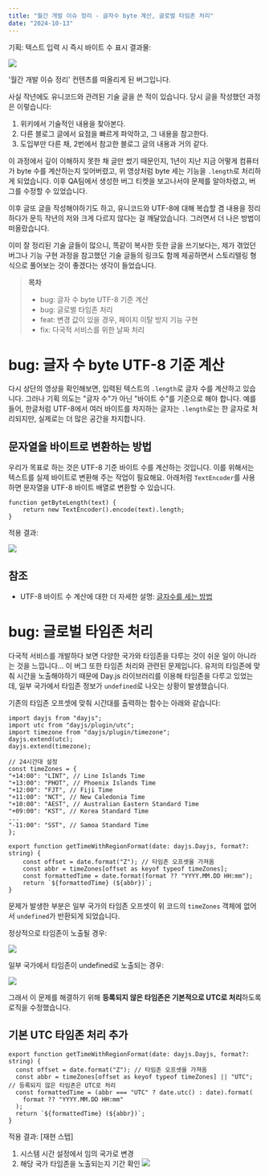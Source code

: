 ```yaml
---
title: "월간 개발 이슈 정리 - 글자수 byte 계산, 글로벌 타임존 처리"
date: "2024-10-13"
---
```


기획: 텍스트 입력 시 즉시 바이트 수 표시
결과물:

<img src="/posts/월간_개발_이슈_정리_글자수_byte_계산_글로벌_타임존_처리/1.gif" />

'월간 개발 이슈 정리' 컨텐츠를 떠올리게 된 버그입니다.

사실 작년에도 유니코드와 관려된 기술 글을 쓴 적이 있습니다. 당시 글을 작성했던 과정은 이렇습니다:

1. 위키에서 기술적인 내용을 찾아본다.
2. 다른 블로그 글에서 요점을 빠르게 파악하고, 그 내용을 참고한다.
3. 도입부만 다른 채, 2번에서 참고한 블로그 글의 내용과 거의 같다.

이 과정에서 깊이 이해하지 못한 채 글만 썼기 때문인지, 1년이 지난 지금 어떻게 컴퓨터가 byte 수를 계산하는지 잊어버렸고, 위 영상처럼 byte 세는 기능을 `.length`로 처리하게 되었습니다. 이후 QA팀에서 생성한 버그 티켓을 보고나서야 문제를 알아차렸고, 버그를 수정할 수 있었습니다.

이후 글또 글을 작성해야하기도 하고, 유니코드와 UTF-8에 대해 복습할 겸 내용을 정리하다가 문득 작년의 저와 크게 다르지 않다는 걸 깨달았습니다. 그러면서 더 나은 방법이 떠올랐습니다.

이미 잘 정리된 기술 글들이 많으니, 똑같이 복사한 듯한 글을 쓰기보다는, 제가 겪었던 버그나 기능 구현 과정을 참고했던 기술 글들의 링크도 함께 제공하면서 스토리텔링 형식으로 풀어보는 것이 좋겠다는 생각이 들었습니다.

> **목차**
>
> - bug: 글자 수 byte UTF-8 기준 계산
> - bug: 글로벌 타임존 처리
> - feat: 변경 값이 있을 경우, 페이지 이탈 방지 기능 구현
> - fix: 다국적 서비스를 위한 날짜 처리

# bug: 글자 수 byte UTF-8 기준 계산

다시 상단의 영상을 확인해보면, 입력된 텍스트의 `.length`로 글자 수를 계산하고 있습니다. 그러나 기획 의도는 "글자 수"가 아닌 "바이트 수"를 기준으로 해야 합니다. 예를 들어, 한글처럼 UTF-8에서 여러 바이트를 차지하는 글자는 `.length`로는 한 글자로 처리되지만, 실제로는 더 많은 공간을 차지합니다.

## 문자열을 바이트로 변환하는 방법

우리가 목표로 하는 것은 UTF-8 기준 바이트 수를 계산하는 것입니다. 이를 위해서는 텍스트를 실제 바이트로 변환해 주는 작업이 필요해요. 아래처럼 `TextEncoder`를 사용하면 문자열을 UTF-8 바이트 배열로 변환할 수 있습니다.

```
function getByteLength(text) {
	return new TextEncoder().encode(text).length;
}
```

적용 결과:

<img src="/posts/월간_개발_이슈_정리_글자수_byte_계산_글로벌_타임존_처리/2.gif" />

## 참조

- UTF-8 바이트 수 계산에 대한 더 자세한 설명: [글자수를 세는 방법](https://medium.com/@vagabond95/%EA%B8%80%EC%9E%90%EC%88%98%EB%A5%BC-%EC%84%B8%EB%8A%94-%EB%B0%A9%EB%B2%95-4e35b37ad90f)

# bug: 글로벌 타임존 처리

다국적 서비스를 개발하다 보면 다양한 국가와 타임존을 다루는 것이 쉬운 일이 아니라는 것을 느낍니다...
이 버그 또한 타임존 처리와 관련된 문제입니다. 유저의 타임존에 맞춰 시간을 노출해야하기 때문에 Day.js 라이브러리를 이용해 타임존을 다루고 있었는데, 일부 국가에서 타임존 정보가 `undefined`로 나오는 상황이 발생했습니다.

기존의 타임존 오프셋에 맞춰 시간대를 출력하는 함수는 아래와 같습니다:

```
import dayjs from "dayjs";
import utc from "dayjs/plugin/utc";
import timezone from "dayjs/plugin/timezone";
dayjs.extend(utc);
dayjs.extend(timezone);

// 24시간대 설정
const timeZones = {
"+14:00": "LINT", // Line Islands Time
"+13:00": "PHOT", // Phoenix Islands Time
"+12:00": "FJT", // Fiji Time
"+11:00": "NCT", // New Caledonia Time
"+10:00": "AEST", // Australian Eastern Standard Time
"+09:00": "KST", // Korea Standard Time
...
"-11:00": "SST", // Samoa Standard Time
};

export function getTimeWithRegionFormat(date: dayjs.Dayjs, format?: string) {
	const offset = date.format("Z"); // 타임존 오프셋을 가져옴
	const abbr = timeZones[offset as keyof typeof timeZones];
	const formattedTime = date.format(format ?? "YYYY.MM.DD HH:mm");
	return `${formattedTime} (${abbr})`;
}
```

문제가 발생한 부분은 일부 국가의 타임존 오프셋이 위 코드의 `timeZones` 객체에 없어서 `undefined`가 반환되게 되었습니다.

정상적으로 타임존이 노출될 경우:

<img src="/posts/월간_개발_이슈_정리_글자수_byte_계산_글로벌_타임존_처리/3.png" />

일부 국가에서 타임존이 undefined로 노출되는 경우:

<img src="/posts/월간_개발_이슈_정리_글자수_byte_계산_글로벌_타임존_처리/4.png" />

그래서 이 문제를 해결하기 위해 **등록되지 않은 타임존은 기본적으로 UTC로 처리**하도록 로직을 수정했습니다.

## 기본 UTC 타임존 처리 추가

```
export function getTimeWithRegionFormat(date: dayjs.Dayjs, format?: string) {
  const offset = date.format("Z"); // 타임존 오프셋을 가져옴
  const abbr = timeZones[offset as keyof typeof timeZones] || "UTC"; // 등록되지 않은 타임존은 UTC로 처리
  const formattedTime = (abbr === "UTC" ? date.utc() : date).format(
    format ?? "YYYY.MM.DD HH:mm"
  );
  return `${formattedTime} (${abbr})`;
}
```

적용 결과:
[재현 스텝]

1. 시스템 시간 설정에서 임의 국가로 변경
2. 해당 국가 타임존을 노출되는지 기간 확인
   <img src="/posts/월간_개발_이슈_정리_글자수_byte_계산_글로벌_타임존_처리/5.png" />
